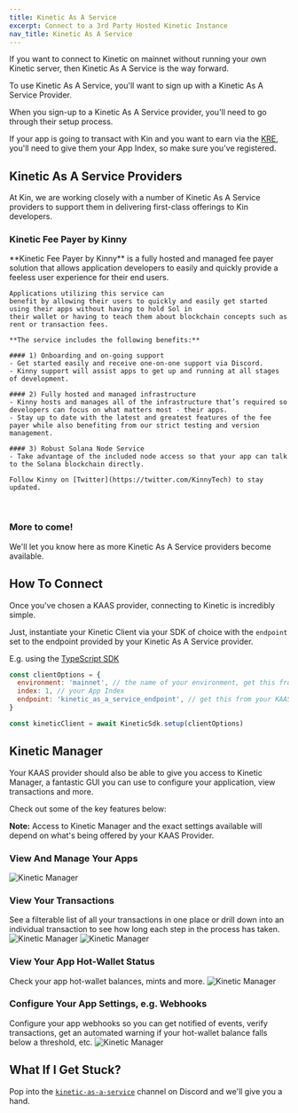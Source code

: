 ```yaml
---
title: Kinetic As A Service
excerpt: Connect to a 3rd Party Hosted Kinetic Instance
nav_title: Kinetic As A Service
---
```


If you want to connect to Kinetic on mainnet without running your own Kinetic server, then Kinetic As A Service is the way forward.

To use Kinetic As A Service, you'll want to sign up with a Kinetic As A Service Provider.

When you sign-up to a Kinetic As A Service provider, you'll need to go through their setup process.

If your app is going to transact with Kin and you want to earn via the [KRE](/docs/essentials/kin-rewards-engine), you'll need to give them your App Index, so make sure you've registered.

<RegisterApp />

## Kinetic As A Service Providers

At Kin, we are working closely with a number of Kinetic As A Service providers to support them in delivering first-class offerings to Kin developers.

### Kinetic Fee Payer by Kinny

<div className="w-full kineticAsAService">
  <NavCard
    jpgFile="kinny"
    largeIcon
    link={{ url: 'https://discord.gg/wAERWVn4V5', label: 'Sign Up Now' }}
  >
    **Kinetic Fee Payer by Kinny** is a fully hosted and managed fee payer solution that allows application developers to
    easily and quickly provide a feeless user experience for their end users. 
    
    Applications utilizing this service can
    benefit by allowing their users to quickly and easily get started using their apps without having to hold Sol in
    their wallet or having to teach them about blockchain concepts such as rent or transaction fees.

    **The service includes the following benefits:**

    #### 1) Onboarding and on-going support
    - Get started easily and receive one-on-one support via Discord.
    - Kinny support will assist apps to get up and running at all stages of development.

    #### 2) Fully hosted and managed infrastructure
    - Kinny hosts and manages all of the infrastructure that’s required so developers can focus on what matters most - their apps.
    - Stay up to date with the latest and greatest features of the fee payer while also benefiting from our strict testing and version management.

    #### 3) Robust Solana Node Service
    - Take advantage of the included node access so that your app can talk to the Solana blockchain directly.

    Follow Kinny on [Twitter](https://twitter.com/KinnyTech) to stay updated.

  </NavCard>
</div>
<br />

### More to come!

We'll let you know here as more Kinetic As A Service providers become available.

## How To Connect

Once you've chosen a KAAS provider, connecting to Kinetic is incredibly simple.

Just, instantiate your Kinetic Client via your SDK of choice with the `endpoint` set to the endpoint provided by your Kinetic As A Service provider.

E.g. using the [TypeScript SDK](/docs/developers/typescript)

```js
const clientOptions = {
  environment: 'mainnet', // the name of your environment, get this from your KAAS provider
  index: 1, // your App Index
  endpoint: 'kinetic_as_a_service_endpoint', // get this from your KAAS provider
}

const kineticClient = await KineticSdk.setup(clientOptions)
```

## Kinetic Manager

Your KAAS provider should also be able to give you access to Kinetic Manager, a fantastic GUI you can use to configure your application, view transactions and more.

Check out some of the key features below:

**Note:** Access to Kinetic Manager and the exact settings available will depend on what's being offered by your KAAS Provider.

### View And Manage Your Apps

![Kinetic Manager](/images/kinetic-manager/kinetic-manager-apps.png)

### View Your Transactions

See a filterable list of all your transactions in one place or drill down into an individual transaction to see how long each step in the process has taken.
![Kinetic Manager](/images/kinetic-manager/kinetic-manager-transactions.png)
![Kinetic Manager](/images/kinetic-manager/kinetic-manager-transaction.png)

### View Your App Hot-Wallet Status

Check your app hot-wallet balances, mints and more.
![Kinetic Manager](/images/kinetic-manager/kinetic-manager-wallets.png)

### Configure Your App Settings, e.g. Webhooks

Configure your app webhooks so you can get notified of events, verify transactions, get an automated warning if your hot-wallet balance falls below a threshold, etc.
![Kinetic Manager](/images/kinetic-manager/kinetic-manager-settings-webhooks.png)

## What If I Get Stuck?

Pop into the [`kinetic-as-a-service`](https://discord.com/channels/808859554997469244/1047013961092055182) channel on Discord and we'll give you a hand.

<Help />
